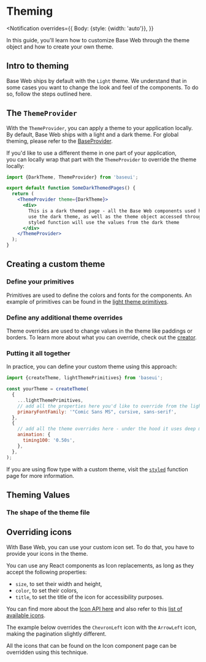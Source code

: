 <!--
Copyright (c) 2018-2019 Uber Technologies, Inc.

This source code is licensed under the MIT license found in the
LICENSE file in the root directory of this source tree.
-->




# Theming

<Notification
  overrides={{
    Body: {style: {width: 'auto'}},
  }}
>
  In this guide, you'll learn how to customize Base Web through the theme object
  and how to create your own theme.
</Notification>

## Intro to theming

Base Web ships by default with the `Light` theme. We understand that in some cases
you want to change the look and feel of the components. To do so, follow the steps
outlined here.

## The `ThemeProvider`

With the `ThemeProvider`, you can apply a theme to your application locally. By default,
Base Web ships with a light and a dark theme. For global theming, please refer to
the [BaseProvider](/components/base-provider/).

If you'd like to use a different theme in one part of your application, \
you can locally wrap that part with the `ThemeProvider` to override the theme locally:

```jsx
import {DarkTheme, ThemeProvider} from 'baseui';

export default function SomeDarkThemedPages() {
  return (
    <ThemeProvider theme={DarkTheme}>
      <div>
        This is a dark themed page - all the Base Web components used here will
        use the dark theme, as well as the theme object accessed through the
        styled function will use the values from the dark theme
      </div>
    </ThemeProvider>
  );
}
```

## Creating a custom theme

### Define your primitives

Primitives are used to define the colors and fonts for the components. An example of
primitives can be found in the [light theme primitives](https://github.com/uber/baseweb/blob/master/src/themes/light-theme-primitives.js).

### Define any additional theme overrides

Theme overrides are used to change values in the theme like paddings or borders.
To learn more about what you can override, check out the [creator](https://github.com/uber/baseweb/blob/master/src/themes/creator.js).

### Putting it all together

In practice, you can define your custom theme using this approach:

```js
import {createTheme, lightThemePrimitives} from 'baseui';

const yourTheme = createTheme(
  {
    ...lightThemePrimitives,
    // add all the properties here you'd like to override from the light theme primitives
    primaryFontFamily: '"Comic Sans MS", cursive, sans-serif',
  },
  {
    // add all the theme overrides here - under the hood it uses deep merge
    animation: {
      timing100: '0.50s',
    },
  },
);
```

If you are using flow type with a custom theme, visit the [`styled`](/components/styled) function page for more information.

## Theming Values

<Colors />
<Sizing />
<Lighting />
<Borders />
<Typography />

### The shape of the theme file

<JSON src={LightTheme} />

## Overriding icons

With Base Web, you can use your custom icon set. To do that, you have to provide your icons in the theme.

You can use any React components as Icon replacements, as long as they accept the following properties:

- `size`, to set their width and height,
- `color`, to set their colors,
- `title`, to set the title of the icon for accessibility purposes.

You can find more about the [Icon API here](/components/icon/#icon-api) and also refer to this [list of available icons](https://baseweb.design/components/icon/#available-icons).

The example below overrides the `ChevronLeft` icon with the `ArrowLeft` icon, making the pagination slightly different.

All the icons that can be found on the Icon component page can be overridden using this technique.

<Example title="Pagination icon overrides" path="theme/icon-overrides.js">
  <IconOverrides />
</Example>
